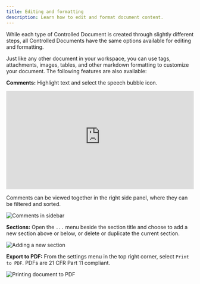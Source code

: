 ```yaml
---
title: Editing and formatting
description: Learn how to edit and format document content.
---
```



While each type of Controlled Document is created through slightly different steps, all Controlled Documents have the same options available for editing and formatting.

Just like any other document in your workspace, you can use tags, attachments, images, tables, and other markdown formatting to customize your document. The following features are also available:

**Comments:** Highlight text and select the speech bubble icon. 

<div style="position: relative; padding-top: 52.43393602225312%;">
  <iframe
    src="https://customer-davn16od7sue0s1k.cloudflarestream.com/186e92bd0f031428167e5c5d3672aacf/iframe?poster=https%3A%2F%2Fcustomer-davn16od7sue0s1k.cloudflarestream.com%2F186e92bd0f031428167e5c5d3672aacf%2Fthumbnails%2Fthumbnail.jpg%3Ftime%3D%26height%3D600"
    loading="lazy"
    style="border: none; position: absolute; top: 0; left: 0; height: 100%; width: 100%;"
    allow="accelerometer; gyroscope; autoplay; encrypted-media; picture-in-picture;"
    allowfullscreen="true"
  ></iframe>
</div>

Comments can be viewed together in the right side panel, where they can be filtered and sorted.

<Image 
src={commentSidebar} 
alt='Comments in sidebar' 
inferSize
quality='max'
/>

**Sections:** Open the `...` menu beside the section title and choose to add a new section above or below, or delete or duplicate the current section.

<Image 
src={addSection} 
alt='Adding a new section' 
inferSize
quality='max'
/>

**Export to PDF:** From the settings menu in the top right corner, select `Print to PDF`. PDFs are 21 CFR Part 11 compliant.

<Image 
src={printPDF} 
alt='Printing document to PDF' 
inferSize
quality='max'
/>